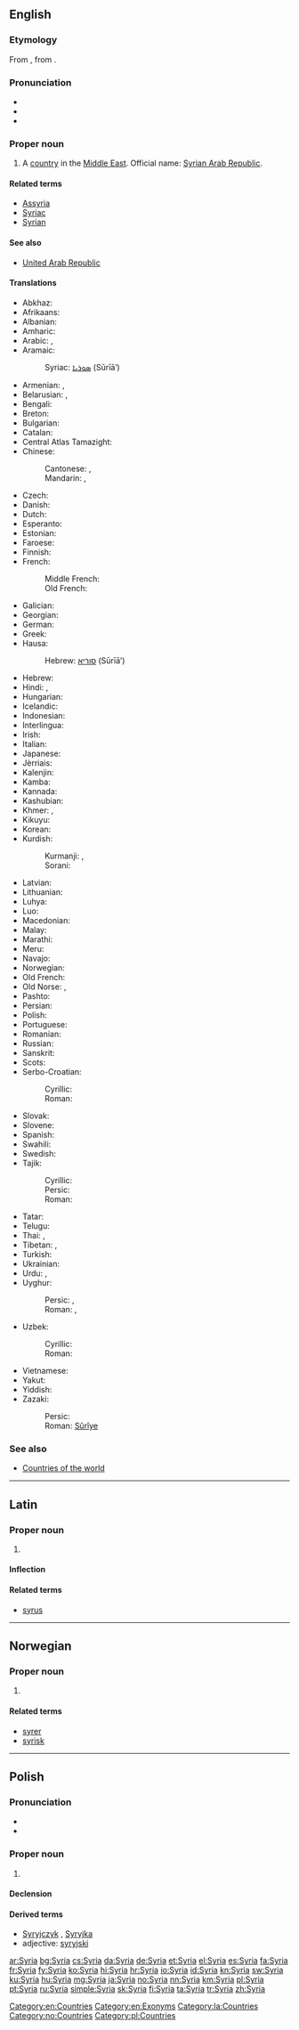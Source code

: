 {{also|Sýria}}
==English==
{{wikipedia}}

===Etymology===
From {{etyl|la|en}} {{term|Syria|lang=la}}, from {{etyl|grc|en}} {{term|Συρία|lang=grc}}.

===Pronunciation===
* {{IPA|/ˈsɪɹiə/}}
* {{audio|En-us-Syria.ogg|Audio (US)}}
* {{rhymes|ɪɹiə}}

===Proper noun===
{{en-proper noun}}

# A [[country]] in the [[Middle East]]. Official name: [[Syrian Arab Republic]].

====Related terms====
* [[Assyria]]
* [[Syriac]]
* [[Syrian]]

====See also====
* [[United Arab Republic]]

====Translations====
{{trans-top|country in the Middle East}}
* Abkhaz: {{t|ab|Шьамтәыла|tr=ṣ̌amtwəla|sc=Cyrl}}
* Afrikaans: {{t|af|Sirië}}
* Albanian: {{t|sq|Siria}}
* Amharic: {{t|am|ሶርያ|sc=Ethi}}
* Arabic: {{t+|ar|سوريا|f|tr=súrya}}, {{t+|ar|سورية|f|tr=súrya}}
* Aramaic:
*: Syriac: [[ܣܘܪܝܐ]] (Sūrīā’)
* Armenian: {{t|hy|Սիրիա|tr=Siria}}, {{t|hy|Ասորիք|tr=Asorik'}}
* Belarusian: {{t|be|Сірыя|f|tr=Síryja}}, {{t|be|Сырыя|f|tr=Sýryja}}
* Bengali: {{t|bn|সিরিয়া|tr=siria|sc=Beng}}
* Breton: {{t|br|Siria}}
* Bulgarian: {{t+|bg|Сирия|f|tr=Sírija}}
* Catalan: {{t+|ca|Síria|f}}
* Central Atlas Tamazight: {{t|tzm|ⵙⵓⵔⵢⴰ|tr=surya}}
* Chinese:
*: Cantonese: {{t|yue|敘利亞|sc=Hani}}, {{t|yue|叙利亚|tr=zeoi6 lei6 aa3|sc=Hani}}
*: Mandarin: {{t|cmn|敘利亞|tr=Xùlìyà|sc=Hani}}, {{t+|cmn|叙利亚|tr=Xùlìyà|sc=Hani}}
* Czech: {{t+|cs|Sýrie|f}}
* Danish: {{t|da|Syrien}}
* Dutch: {{t+|nl|Syrië}}
* Esperanto: {{t|eo|Sirio}}
* Estonian: {{t+|et|Süüria}}
* Faroese: {{t|fo|Sýria|n}}
* Finnish: {{t+|fi|Syyria}}
* French: {{t+|fr|Syrie|f}}
*: Middle French: {{t|frm|Surie|f}}
*: Old French: {{t|fro|Surie|f}}
* Galician: {{t+|gl|Siria|f}}
* Georgian: {{t|ka|სირია|tr=siria|sc=Geor}}
* German: {{t+|de|Syrien|n}}
* Greek: {{t+|el|Συρία|f|tr=Syría}}
* Hausa: {{t|ha|Sham|f|alt=Shâm}}
*: Hebrew: [[סוריא]] (Sūrīā’)
* Hebrew: {{t+|he|סוריה|f|tr=Suria}}
* Hindi: {{t+|hi|सीरिया|m|tr=sīriyā}}, {{t|hi|सूरिया|m|tr=sūriyā}}
* Hungarian: {{t+|hu|Szíria}}
* Icelandic: {{t+|is|Sýrland}}
* Indonesian: {{t|id|Suriah}}
* Interlingua: {{t|ia|Syria}}
* Irish: {{t|ga|an tSiria|f}}
* Italian: {{t+|it|Siria}}
* Japanese: {{t+|ja|シリア|tr=Shiria}}
* Jèrriais: {{t|roa-jer|Syrie|f}}
* Kalenjin: {{t|kln|Siria}}
* Kamba: {{t|kam|Siria}}
* Kannada: {{t|kn|ಸಿರಿಯಾ|tr=siriyā|sc=Knda}}
* Kashubian: {{t|csb|Syrëjô}}
* Khmer: {{t|km|ប្រទេសស៊ីរី|tr=prɑteih siirii|sc=Khmr}}, {{t|km|ស៊ីរី|tr=siirii|sc=Khmr}}
* Kikuyu: {{t|ki|Siria}}
* Korean: {{t+|ko|시리아|tr=Siria|sc=Hang}}
* Kurdish:
*: Kurmanji: {{t+|ku|Sûriya}}, {{t+|ku|Sûriye}}
*: Sorani: {{t|ku|سوریا}}
{{trans-mid}}
* Latvian: {{t+|lv|Sīrija|f}}
* Lithuanian: {{t+|lt|Sirija|f}}
* Luhya: {{t|luy|Siria}}
* Luo: {{t|luo|Siria}}
* Macedonian: {{t+|mk|Сирија|f|tr=Sírija}}
* Malay: {{t|ms|Syria}}
* Marathi: {{t|mr|सीरिया|m|tr=sīriyā|sc=Deva}}
* Meru: {{t|mer|Siria}}
* Navajo: {{t|nv|Sííwiya}}
* Norwegian: {{t+|no|Syria}}
* Old French: {{t|fro|Surie|f}}
* Old Norse: {{t|non|Sýrland|n}}, {{t|non|Sýría|n}}
* Pashto: {{t|ps|سوريه|sc=ps-Arab}}
* Persian: {{t+|fa|سوریه|tr=Suriye}}
* Polish: {{t+|pl|Syria|f}}
* Portuguese: {{t+|pt|Síria}}
* Romanian: {{t|ro|Siria|f}}
* Russian: {{t+|ru|Сирия|f|tr=Sírija}}
* Sanskrit: {{t|sa|सिरिया|tr=siriyā|sc=Deva}}
* Scots: {{t|sco|Sirie}}
* Serbo-Croatian:
*: Cyrillic: {{t|sh|Сирија|f|sc=Cyrl}}
*: Roman: {{t|sh|Sirija|f}}
* Slovak: {{t+|sk|Sýria|f}}
* Slovene: {{t|sl|Sírija|f}}
* Spanish: {{t+|es|Siria|f}}
* Swahili: {{t+|sw|Siria}}
* Swedish: {{t+|sv|Syrien}}
* Tajik:
*: Cyrillic: {{t|tg|Сурия|sc=Cyrl}}
*: Persic: {{t|tg|سوریه}}
*: Roman: {{t|tg|Surija}}
* Tatar: {{t|tt|Сүрия|tr=Süriä|sc=Cyrl}}
* Telugu: {{t+|te|సిరియా|tr=siriyā}}
* Thai: {{t|th|ประเทศซีเรีย|tr=bpràtêt seeria|sc=Thai}}, {{t+|th|ซีเรีย|tr=seeria|sc=Thai}}
* Tibetan: {{t|bo|སི་རི་ཡ་|tr=si ri ya}}, {{t|bo|ཞུ་ལི་ཡ་|tr=zhu li ya}}
* Turkish: {{t+|tr|Suriye}}
* Ukrainian: {{t+|uk|Сирія|f|tr=Sýrija}}
* Urdu: {{t|ur|سیریا|m|tr=sīriyā|sc=ur-Arab}}, {{t|ur|سوریا|m|tr=sūriyā|sc=ur-Arab}}
* Uyghur:
*: Persic: {{t|ug|سۇرىي}}, {{t|ug|سۈرىيە}}
*: Roman: {{t|ug|Suriye}}, {{t|ug|Süriye}}
* Uzbek:
*: Cyrillic: {{t|uz|Сурия}}
*: Roman: {{t|uz|Suriya}}
* Vietnamese: {{t|vi|Syria}}
* Yakut: {{t|sah|Сирия|tr=Sirija|sc=Cyrl}}
* Yiddish: {{t|yi|סיריע|tr=siriye|sc=Hebr}}
* Zazaki:
*: Persic: {{t|zza|sc=ku-Arab|سووریە}}
*: Roman: [[Sûrîye]]
{{trans-bottom}}

===See also===
* [[Appendix:Countries of the world|Countries of the world]]

[[Category:en:Countries]]
[[Category:en:Exonyms]]

----

==Latin==

===Proper noun===
{{head|la|proper noun}}

# {{l|en|Syria}}

====Inflection====
{{la-decl-1st-loc|num=sg|Syri}}

====Related terms====
* [[syrus#Latin|syrus]]

[[Category:la:Countries]]

----

==Norwegian==

===Proper noun===
{{head|no|proper noun}}

# {{l|en|Syria}}

====Related terms====
* [[syrer]]
* [[syrisk]]

[[Category:no:Countries]]

----

==Polish==
{{wikipedia|lang=pl}}

===Pronunciation===
* {{IPA|/ˈs̪ɨrja/|lang=pl}}
* {{audio|Pl-Syria.ogg|audio}}

===Proper noun===
{{head|pl|proper noun|g=f}}

# {{l|en|Syria}}

====Declension====
{{pl-decl-noun-sing|Syria|Syrii|Syrii|Syrię|Syrią|Syrii|Syrio}}

====Derived terms====
* [[Syryjczyk]] {{g|m}}, [[Syryjka]] {{g|f}}
* adjective: [[syryjski]]

[[Category:pl:Countries]]

[[ar:Syria]]
[[bg:Syria]]
[[cs:Syria]]
[[da:Syria]]
[[de:Syria]]
[[et:Syria]]
[[el:Syria]]
[[es:Syria]]
[[fa:Syria]]
[[fr:Syria]]
[[fy:Syria]]
[[ko:Syria]]
[[hi:Syria]]
[[hr:Syria]]
[[io:Syria]]
[[id:Syria]]
[[kn:Syria]]
[[sw:Syria]]
[[ku:Syria]]
[[hu:Syria]]
[[mg:Syria]]
[[ja:Syria]]
[[no:Syria]]
[[nn:Syria]]
[[km:Syria]]
[[pl:Syria]]
[[pt:Syria]]
[[ru:Syria]]
[[simple:Syria]]
[[sk:Syria]]
[[fi:Syria]]
[[ta:Syria]]
[[tr:Syria]]
[[zh:Syria]]